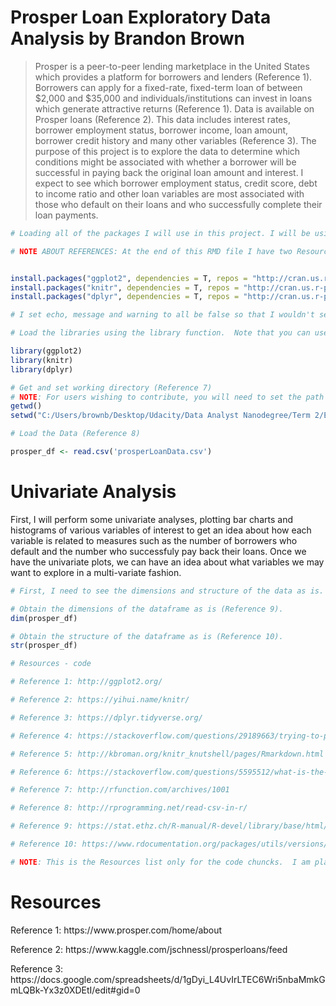 Prosper Loan Exploratory Data Analysis by Brandon Brown
========================================================

> Prosper is a peer-to-peer lending marketplace in the United States which provides a platform for borrowers and lenders (Reference 1). Borrowers can apply for a fixed-rate, fixed-term loan of between $2,000 and $35,000 and individuals/institutions can invest in loans which generate attractive returns (Reference 1). Data is available on Prosper loans (Reference 2). This data includes interest rates, borrower employment status, borrower income, loan amount, borrower credit history and many other variables (Reference 3). The purpose of this project is to explore the data to determine which conditions might be associated with whether a borrower will be successful in paying back the original loan amount and interest. I expect to see which borrower employment status, credit score, debt to income ratio and other loan variables are most associated with those who default on their loans and who successfully complete their loan payments.



```r
# Loading all of the packages I will use in this project. I will be using ggplot2 to construct plots (Reference 1), knitr to put the R markdown document into an HTML document (Reference 2) and dplyr to mutate and transform the data (Reference 3).  I had to add a repos section to get the knitting of the html file to complete (Reference 4).  

# NOTE ABOUT REFERENCES: At the end of this RMD file I have two Resources sections.  The first is inside of an R chunck and is only for code inside R chuncks.  The second is outside the R chunck and is only for analyses and paragraphs outside the R chuncks.  I did this so that references for code inside the R chuncks wouldn't be visible in a knitted HTML file if users want to knit together the file (because the R chuncks themselves won't be visible). 


install.packages("ggplot2", dependencies = T, repos = "http://cran.us.r-project.org") 
install.packages("knitr", dependencies = T, repos = "http://cran.us.r-project.org")
install.packages("dplyr", dependencies = T, repos = "http://cran.us.r-project.org")

# I set echo, message and warning to all be false so that I wouldn't see the code in the HTML document or any warning messages (Reference 5)

# Load the libraries using the library function.  Note that you can use ? in front of any command I use to see what the command does.  This tells what the command does (Reference 6).

library(ggplot2)
library(knitr)
library(dplyr)

# Get and set working directory (Reference 7)
# NOTE: For users wishing to contribute, you will need to set the path to that you have cloned the project to inside the parentheses in setwd.
getwd()
setwd("C:/Users/brownb/Desktop/Udacity/Data Analyst Nanodegree/Term 2/Exploratory Data Analysis/EDA - Prosper Loan Data")
```

```r
# Load the Data (Reference 8)

prosper_df <- read.csv('prosperLoanData.csv')
```

# Univariate Analysis

First, I will perform some univariate analyses, plotting bar charts and histograms of various variables of interest to get an idea about how each variable is related to measures such as the number of borrowers who default and the number who successfuly pay back their loans.  Once we have the univariate plots, we can have an idea about what variables we may want to explore in a multi-variate fashion.

```r
# First, I need to see the dimensions and structure of the data as is.

# Obtain the dimensions of the dataframe as is (Reference 9).
dim(prosper_df)

# Obtain the structure of the dataframe as is (Reference 10).
str(prosper_df)
```


```r
# Resources - code

# Reference 1: http://ggplot2.org/

# Reference 2: https://yihui.name/knitr/

# Reference 3: https://dplyr.tidyverse.org/

# Reference 4: https://stackoverflow.com/questions/29189663/trying-to-publish-an-r-notebook-and-keep-getting-the-same-error-error-in-contri

# Reference 5: http://kbroman.org/knitr_knutshell/pages/Rmarkdown.html

# Reference 6: https://stackoverflow.com/questions/5595512/what-is-the-difference-between-require-and-library

# Reference 7: http://rfunction.com/archives/1001

# Reference 8: http://rprogramming.net/read-csv-in-r/

# Reference 9: https://stat.ethz.ch/R-manual/R-devel/library/base/html/dim.html

# Reference 10: https://www.rdocumentation.org/packages/utils/versions/3.4.3/topics/str

# NOTE: This is the Resources list only for the code chuncks.  I am placing this list inside of this chunck so that they do not appear when knitting the HTML file (for users who want to do that at the end). The only resources I want to appear when knitting the HTML file are those referenced inside the file and meant to be visible (outside the R chuncks).
```

# Resources

Reference 1: https://www.prosper.com/home/about

Reference 2: https://www.kaggle.com/jschnessl/prosperloans/feed

Reference 3: https://docs.google.com/spreadsheets/d/1gDyi_L4UvIrLTEC6Wri5nbaMmkGmLQBk-Yx3z0XDEtI/edit#gid=0
